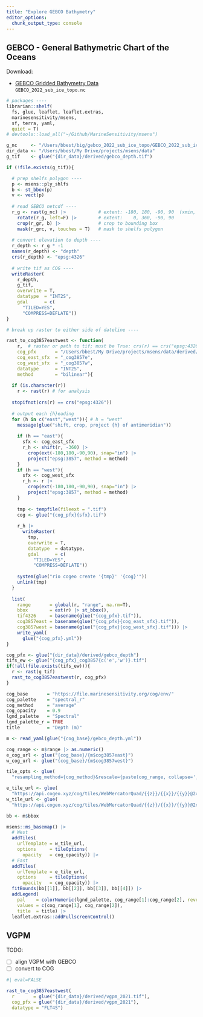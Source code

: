```yaml
---
title: "Explore GEBCO Bathymetry"
editor_options: 
  chunk_output_type: console
---
```


## GEBCO - General Bathymetric Chart of the Oceans

Download:

* [GEBCO Gridded Bathymetry Data](https://www.gebco.net/data_and_products/gridded_bathymetry_data/#global)\
`GEBCO_2022_sub_ice_topo.nc`

```r
# packages ----
librarian::shelf(
  fs, glue, leaflet, leaflet.extras,
  marinesensitivity/msens,
  sf, terra, yaml,
  quiet = T)
# devtools::load_all("~/Github/MarineSensitivity/msens")

g_nc     <- "/Users/bbest/big/gebco_2022_sub_ice_topo/GEBCO_2022_sub_ice_topo.nc"
dir_data <- "/Users/bbest/My Drive/projects/msens/data"
g_tif    <- glue("{dir_data}/derived/gebco_depth.tif")

if (!file.exists(g_tif)){

  # prep shelfs polygon ----
  p <- msens::ply_shlfs
  b <- st_bbox(p)
  v <- vect(p)
  
  # read GEBCO netcdf ----
  r_g <- rast(g_nc) |>            # extent: -180, 180, -90, 90  (xmin, xmax, ymin, ymax)
    rotate(r_g, left=F) |>        # extent:    0, 360, -90, 90
    crop(r_gr, b) |>              # crop to bounding box
    mask(r_grc, v, touches = T)   # mask to shelfs polygon
  
  # convert elevation to depth ----
  r_depth <- r_g * -1
  names(r_depth) <- "depth"
  crs(r_depth) <- "epsg:4326"
  
  # write tif as COG ----
  writeRaster(
    r_depth, 
    g_tif, 
    overwrite = T,
    datatype  = "INT2S",
    gdal      = c(
      "TILED=YES",
      "COMPRESS=DEFLATE"))
}

# break up raster to either side of dateline ----

rast_to_cog3857eastwest <- function(
    r,  # raster or path to tif; must be True: crs(r) == crs("epsg:4326")
    cog_pfx       = "/Users/bbest/My Drive/projects/msens/data/derived/gebco_depth",
    cog_east_sfx  = "_cog3857e",
    cog_west_sfx  = "_cog3857w",
    datatype      = "INT2S", 
    method        = "bilinear"){
  
  if (is.character(r))
    r <- rast(r) # for analysis
  
  stopifnot(crs(r) == crs("epsg:4326"))
  
  # output each {h}eading
  for (h in c("east","west")){ # h = "west"
    message(glue("shift, crop, project {h} of antimeridian"))
    
    if (h == "east"){
      sfx <- cog_east_sfx
      r_h <- shift(r, -360) |> 
        crop(ext(-180,180,-90,90), snap="in") |>
        project("epsg:3857", method = method)
    }
    if (h == "west"){
      sfx <- cog_west_sfx
      r_h <- r |> 
        crop(ext(-180,180,-90,90), snap="in") |>
        project("epsg:3857", method = method)
    }
    
    tmp <- tempfile(fileext = ".tif")
    cog <- glue("{cog_pfx}{sfx}.tif")
    
    r_h |> 
      writeRaster(
        tmp, 
        overwrite = T,
        datatype  = datatype,
        gdal      = c(
          "TILED=YES",
          "COMPRESS=DEFLATE"))
    
    system(glue("rio cogeo create '{tmp}' '{cog}'"))
    unlink(tmp)
  }
  
  list(
    range       = global(r, "range", na.rm=T),
    bbox        = ext(r) |> st_bbox(),
    tif4326     = basename(glue("{cog_pfx}.tif")),
    cog3857east = basename(glue("{cog_pfx}{cog_east_sfx}.tif")),
    cog3857west = basename(glue("{cog_pfx}{cog_west_sfx}.tif"))) |> 
    write_yaml(
      glue("{cog_pfx}.yml"))
}

cog_pfx <- glue("{dir_data}/derived/gebco_depth")
tifs_ew <- glue("{cog_pfx}_cog3857{c('e','w')}.tif")
if(!all(file.exists(tifs_ew))){
  r <- rast(g_tif) 
  rast_to_cog3857eastwest(r, cog_pfx)
}

cog_base       = "https://file.marinesensitivity.org/cog/env/"
cog_palette    = "spectral_r"
cog_method     = "average"
cog_opacity    = 0.9
lgnd_palette   = "Spectral"
lgnd_palette_r = TRUE
title          = "Depth (m)"

m <- read_yaml(glue("{cog_base}/gebco_depth.yml"))

cog_range <- m$range |> as.numeric()
e_cog_url <- glue("{cog_base}/{m$cog3857east}")
w_cog_url <- glue("{cog_base}/{m$cog3857west}")

tile_opts <- glue(
  "resampling_method={cog_method}&rescale={paste(cog_range, collapse=',')}&return_mask=true&colormap_name={cog_palette}")

e_tile_url <- glue(
  "https://api.cogeo.xyz/cog/tiles/WebMercatorQuad/{{z}}/{{x}}/{{y}}@2x?url={e_cog_url}&{tile_opts}")
w_tile_url <- glue(
  "https://api.cogeo.xyz/cog/tiles/WebMercatorQuad/{{z}}/{{x}}/{{y}}@2x?url={w_cog_url}&{tile_opts}")

bb <- m$bbox

msens::ms_basemap() |>
  # West
  addTiles(
    urlTemplate = w_tile_url,
    options     = tileOptions(
      opacity   = cog_opacity)) |>
  # East
  addTiles(
    urlTemplate = e_tile_url,
    options     = tileOptions(
      opacity   = cog_opacity)) |>
  fitBounds(bb[[1]], bb[[2]], bb[[3]], bb[[4]]) |>
  addLegend(
    pal    = colorNumeric(lgnd_palette, cog_range[1]:cog_range[2], reverse = lgnd_palette_r),
    values = c(cog_range[1], cog_range[2]),
    title  = title) |> 
  leaflet.extras::addFullscreenControl()
```

## VGPM

TODO:

- [ ] align VGPM with GEBCO
- [ ] convert to COG

```r
#| eval=FALSE

rast_to_cog3857eastwest(
  r       = glue("{dir_data}/derived/vgpm_2021.tif"), 
  cog_pfx = glue("{dir_data}/derived/vgpm_2021"),
  datatype = "FLT4S")
```

